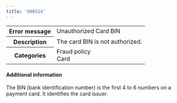 ```yaml
---
title: '008514'  
---
```

  
<table>
    <tbody>
        <tr>
            <th class="header"><strong>Error message</strong></th>
            <td class="table-content">Unauthorized Card BIN</td>
        </tr>
        <tr>
            <th class="header"><strong>Description</strong></th>
            <td class="table-content">The card BIN is not authorized.</td>
        </tr>
        <tr>
            <th class="header"><strong>Categories</strong></th>
            <td class="table-content">  
<div class="label">Fraud policy</div>  
<div class="label">Card</div>
</td>
        </tr>
    </tbody>
</table>  

#### Additional information  

The BIN (bank identification number) is the first 4 to 6 numbers on a payment card. It identifies the card issuer.
